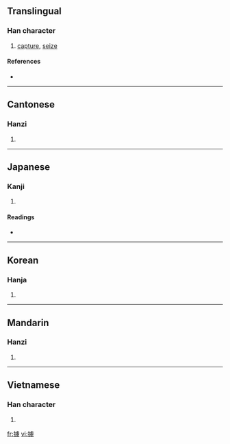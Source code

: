 {{also|掳|擄}}
==Translingual==

===Han character===
{{Han char|rn=64|rad=手|as=13|sn=16|four=5102<sub>7</sub>|canj=手卜心尸 (QYPS)}}

# [[capture]], [[seize]]

====References====
* {{Han ref|kx=0457.310|dkj=12787|dj=0806.150|hdz=31968.010|uh=64C4|ud=25796|bh=BEDB|bd=48859}}

----

==Cantonese==

===Hanzi===
{{yue-hanzi|jyut=|y=lou5|sim=掳}}

# {{defn|Cantonese|sort=手13}}

----

==Japanese==

===Kanji===
{{ja-kanji|grade=|rs=手13}}

# {{defn|Japanese}}

====Readings====
* {{ja-readings|on=[[りょ]] (ryo)|kun=[[とりく]] (toriku)}}

----

==Korean==

===Hanja===
{{ko-hanja|hangeul=로>노|eumhun=|rv=ro>no|mr=ro>no|y=lo>no}}

# {{defn|Korean|sort=手13}}

----

==Mandarin==

===Hanzi===
{{cmn-hanzi|sim=掳|pin=[[lǔ]] ([[lu3]])|wg=lu<sup>3</sup>}}

# {{defn|Mandarin|sort=手13}}

----

==Vietnamese==

===Han character===
{{vi-hantu|[[lỗ]]|rs=手13}}

# {{defn|Vietnamese|sort=手13}}

[[fr:擄]]
[[vi:擄]]